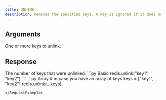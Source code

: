 ```yaml
---
title: UNLINK
description: Removes the specified keys. A key is ignored if it does not exist.
---
```



## Arguments

<ParamField body="keys" type="...string[]" required>
  One or more keys to unlink.
</ParamField>

## Response

<ResponseField type="int" required>
  The number of keys that were unlinked.
</ResponseField>

<RequestExample>
```py Basic
redis.unlink("key1", "key2")
```
```py Array
# in case you have an array of keys
keys = ["key1", "key2"]
redis.unlink(...keys)

```
</RequestExample>
